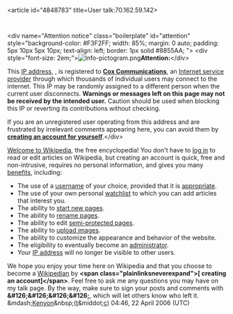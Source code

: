 <article id="4848783" title=User talk:70.162.59.142>
	<talkpage id="4848783" title="User talk:70.162.59.142">
&lt;div name=&quot;Attention notice&quot; class=&quot;boilerplate&quot; id=&quot;attention&quot; style=&quot;background-color: #F3F2FF; width: 85%; margin: 0 auto; padding: 5px 10px 5px 10px; text-align: left; border: 1px solid #8855AA; &quot;&gt;
&lt;div style=&quot;font-size: 2em;&quot;&gt;[[Image:Info-pictogram.png]]'''Attention:'''&lt;/div&gt;

This [[IP address]], '''{{PAGENAME}}''', is registered to '''[[Cox Communications]]''', an [[Internet service provider|Internet service provider]] through which thousands of individual users may connect to the internet. This IP may be randomly assigned to a different person when the current user disconnects. '''Warnings or messages left on this page may not be received by the intended user.''' Caution should be used when blocking this IP or reverting its contributions without checking. 

If you are an unregistered user operating from this address and are frustrated by irrelevant comments appearing here, you can avoid them by '''[[Special:Userlogin|creating an account for yourself]]'''.&lt;/div&gt;

[[Wikipedia:Introduction|Welcome to Wikipedia]], the free encyclopedia! You don't have to [[Special:Userlogin|log in]] to read or edit articles on Wikipedia, but creating an account is quick, free and non-intrusive, requires no personal information, and gives you many [[Wikipedia:Why create an account?|benefits]], including:
*The use of a [[Wikipedia:Username|username]] of your choice, provided that it is [[Wikipedia:Username#Inappropriate_usernames|appropriate]].
*The use of your own personal [[Wikipedia:Watchlist|watchlist]] to which you can add articles that interest you.
*The ability to [[Help:Starting a new page|start new pages]].
*The ability to [[Wikipedia:How to rename a page|rename pages]].
*The ability to edit [[Wikipedia:Semi-protection policy|semi-protected pages]].
*The ability to [[Special:Upload|upload images]].
*The ability to customize the appearance and behavior of the website.
*The eligibility to eventually become an [[Wikipedia:Administrators|administrator]].
*Your [[IP address]] will no longer be visible to other users.

We hope you enjoy your time here on Wikipedia and that you choose to become a [[Wikipedia:Wikipedian|Wikipedian]] by '''&lt;span class=&quot;plainlinksneverexpand&quot;&gt;[{{fullurl:Special:Userlogin|type=signup}} creating an account]&lt;/span&gt;'''. Feel free to ask me any questions you may have on my talk page. By the way, make sure to sign your posts and comments with '''&amp;#126;&amp;#126;&amp;#126;&amp;#126;''', which will let others know who left it.  &amp;mdash;[[User:Kenyon|Kenyon]]&amp;nbsp;([[User talk:Kenyon|t]]&amp;middot;[[Special:Contributions/Kenyon|c]]) 04:46, 22 April 2006 (UTC)
	</talkpage>
</article>